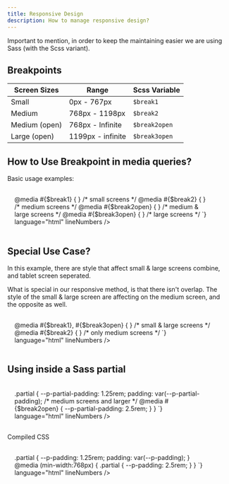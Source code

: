 ```yaml
---
title: Responsive Design
description: How to manage responsive design?
---
```


Important to mention, in order to keep the maintaining easier we are using Sass (with the Scss variant).
## Breakpoints

| Screen Sizes  | Range             | Scss Variable |
| ------------- | ----------------- | ------------- |
| Small         | 0px - 767px       | `$break1`     |
| Medium        | 768px - 1198px    | `$break2`     |
| Medium (open) | 768px - Infinite  | `$break2open` |
| Large  (open) | 1199px - infinite | `$break3open` |

## How to Use Breakpoint in media queries?
Basic usage examples:


<div class="box u-stretch" style="padding: 1rem; padding-right: 2.5rem;">
    <CodePreview
        client:load
        code={`
    <style>
        @media #{$break1} { } /* small screens */
        @media #{$break2} { } /* medium screens */
        @media #{$break2open} { } /* medium & large screens */
        @media #{$break3open} { } /* large screens */
    </style>
`}
        language="html"
        lineNumbers
    />
</div>

## Special Use Case?
In this example, there are style that affect small & large screens combine, and tablet screen seperated.

What is special in our responsive method, is that there isn't overlap. The style of the small & large screen are affecting on the medium screen, and the opposite as well.
<br />

<div class="box u-stretch" style="padding: 1rem; padding-right: 2.5rem;">
    <CodePreview
        client:load
        code={`
    <style>
        @media #{$break1},  #{$break3open} { } /* small & large screens */
        @media #{$break2} { } /* only medium screens */
    </style>
`}
        language="html"
        lineNumbers
    />
</div>

## Using inside a Sass partial
<div class="box u-stretch" style="padding: 1rem; padding-right: 2.5rem;">
    <CodePreview
        client:load
        code={`
    <style language="scss">
    .partial {
       --p-partial-padding: 1.25rem;
       padding: var(--p-partial-padding);
       /* medium screens and larger */
       @media #{$break2open} {
        --p-partial-padding: 2.5rem;
       }
    }
    </style>
`}
        language="html"
        lineNumbers
    />
</div>

Compiled CSS
<div class="box u-stretch" style="padding: 1rem; padding-right: 2.5rem;">
    <CodePreview
        client:load
        code={`
    <style>
    .partial {
       --p-padding: 1.25rem;
       padding: var(--p-padding);
    }
    @media (min-width:768px) {
        .partial {
            --p-padding: 2.5rem;
        }
    }
    </style>
`}
        language="html"
        lineNumbers
    />
</div>